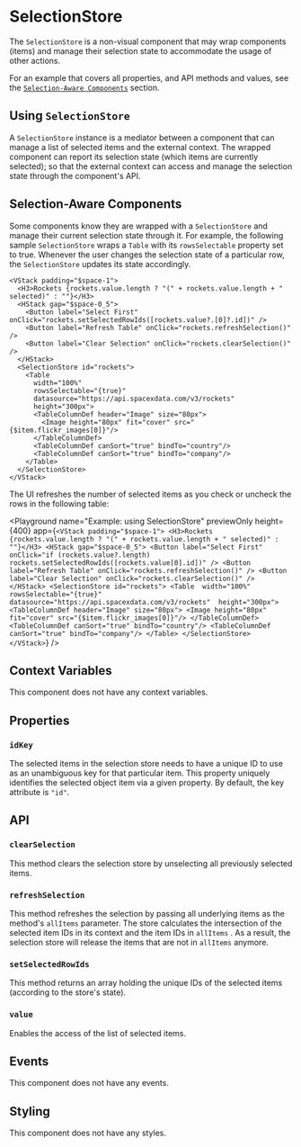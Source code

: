 # SelectionStore

The `SelectionStore` is a non-visual component that may wrap components (items)
and manage their selection state to accommodate the usage of other actions.

For an example that covers all properties, and API methods and values,
see the [`Selection-Aware Components`](#selection-aware-components) section.

## Using `SelectionStore`

A `SelectionStore` instance is a mediator between a component that can manage a list of selected items and the external context.
The wrapped component can report its selection state (which items are currently selected);
so that the external context can access and manage the selection state through the component's API.

## Selection-Aware Components

Some components know they are wrapped with a `SelectionStore` and manage their current selection state through it.
For example, the following sample `SelectionStore` wraps a `Table` with its `rowsSelectable` property set to true.
Whenever the user changes the selection state of a particular row, the `SelectionStore` updates its state accordingly.

```ueml copy
<VStack padding="$space-1">
  <H3>Rockets {rockets.value.length ? "(" + rockets.value.length + " selected)" : ""}</H3>
  <HStack gap="$space-0_5">
    <Button label="Select First" onClick="rockets.setSelectedRowIds([rockets.value?.[0]?.id])" />
    <Button label="Refresh Table" onClick="rockets.refreshSelection()" />
    <Button label="Clear Selection" onClick="rockets.clearSelection()" />
  </HStack>
  <SelectionStore id="rockets">
    <Table 
      width="100%" 
      rowsSelectable="{true}" 
      datasource="https://api.spacexdata.com/v3/rockets" 
      height="300px">
      <TableColumnDef header="Image" size="80px">
        <Image height="80px" fit="cover" src="{$item.flickr_images[0]}"/>
      </TableColumnDef>
      <TableColumnDef canSort="true" bindTo="country"/>
      <TableColumnDef canSort="true" bindTo="company"/>
    </Table>
  </SelectionStore>
</VStack>
```

The UI refreshes the number of selected items as you check or uncheck the rows in the following table:

<Playground
  name="Example: using SelectionStore"
  previewOnly
  height={400}
  app={`
  <VStack padding="$space-1">
    <H3>Rockets {rockets.value.length ? "(" + rockets.value.length + " selected)" : ""}</H3>
    <HStack gap="$space-0_5">
      <Button label="Select First" onClick="if (rockets.value?.length) rockets.setSelectedRowIds([rockets.value[0].id])" />
      <Button label="Refresh Table" onClick="rockets.refreshSelection()" />
      <Button label="Clear Selection" onClick="rockets.clearSelection()" />
    </HStack>
    <SelectionStore id="rockets">
      <Table 
        width="100%" 
        rowsSelectable="{true}" 
        datasource="https://api.spacexdata.com/v3/rockets" 
        height="300px">
        <TableColumnDef header="Image" size="80px">
          <Image height="80px" fit="cover" src="{$item.flickr_images[0]}"/>
        </TableColumnDef>
        <TableColumnDef canSort="true" bindTo="country"/>
        <TableColumnDef canSort="true" bindTo="company"/>
      </Table>
    </SelectionStore>
  </VStack>
  `}
/>

## Context Variables

This component does not have any context variables.

## Properties

### `idKey`

The selected items in the selection store needs to have a unique ID to use as an unambiguous key for that particular item.
This property uniquely identifies the selected object item via a given property.
By default, the key attribute is `"id"`.

## API

### `clearSelection`

This method clears the selection store by unselecting all previously selected items.

### `refreshSelection`

This method refreshes the selection by passing all underlying items as the method's 
`allItems`
 parameter.
The store calculates the intersection of the selected item IDs in its context and the item IDs in 
`allItems`
.
As a result, the selection store will release the items that are not in 
`allItems`
 anymore.

### `setSelectedRowIds`

This method returns an array holding the unique IDs of the selected items (according to the store's state).

### `value`

Enables the access of the list of selected items.

## Events

This component does not have any events.

## Styling

This component does not have any styles.

